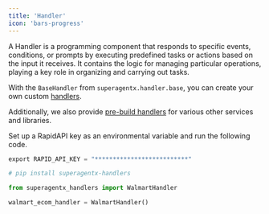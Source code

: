 ```yaml
---
title: 'Handler'
icon: 'bars-progress'
---
```


A Handler is a programming component that responds to specific events, conditions, or prompts by executing predefined
tasks or actions based on the input it receives. It contains the logic for managing particular operations, playing a
key role in organizing and carrying out tasks.

With the `BaseHandler` from `superagentx.handler.base`, you can create your own custom
<a href="/examples/how_to" target='_blank'>handlers</a>.

Additionally, we also provide <a href="/examples/handlers" target='_blank'>pre-build handlers</a> for various other
services and libraries.

Set up a RapidAPI key as an environmental variable and run the following code.
```python
export RAPID_API_KEY = "**************************"
```

```python
# pip install superagentx-handlers

from superagentx_handlers import WalmartHandler

walmart_ecom_handler = WalmartHandler()
```


